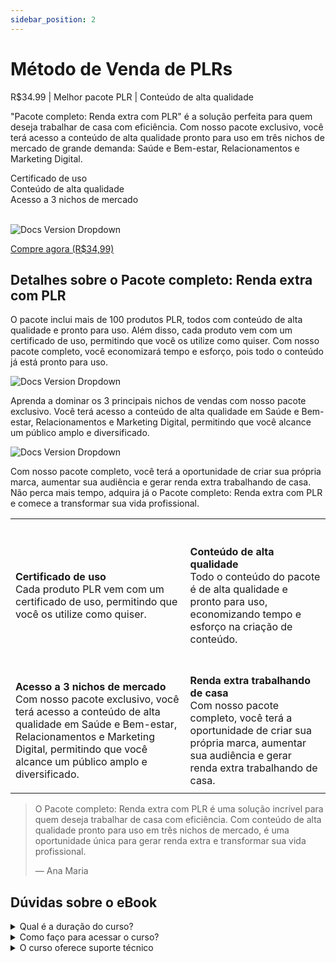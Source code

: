 ```yaml
---
sidebar_position: 2
---
```


# Método de Venda de PLRs
R$34.99 <icon icon="fa-solid fa-star" size="lg" color="#ffbb00" /><icon icon="fa-solid fa-star" size="lg" color="#ffbb00" /><icon icon="fa-solid fa-star" size="lg" color="#ffbb00" /><icon icon="fa-solid fa-star" size="lg" color="#ffbb00" /><icon icon="fa-solid fa-star" size="lg" color="#ffbb00" />
  | Melhor pacote PLR | Conteúdo de alta qualidade

"Pacote completo: Renda extra com PLR" é a solução perfeita para quem deseja trabalhar de casa com eficiência. Com nosso pacote exclusivo, você terá acesso a conteúdo de alta qualidade pronto para uso em três nichos de mercado de grande demanda: Saúde e Bem-estar, Relacionamentos e Marketing Digital.

<icon icon="fa-regulard fa-circle-check" size="lg" color="#00d652" /> Certificado de uso <br/>
<icon icon="fa-regulard fa-circle-check" size="lg" color="#00d652" /> Conteúdo de alta qualidade <br/>
<icon icon="fa-regulard fa-circle-check" size="lg" color="#00d652" /> Acesso a 3 nichos de mercado <br/><br/>

![Docs Version Dropdown](./img/plrAds.jpg#rounded)

[<Link className="button button--primary button--lg"> Compre agora (R$34,99)</Link>](htpps://www.google.com)

## Detalhes sobre o Pacote completo: Renda extra com PLR

O pacote inclui mais de 100 produtos PLR, todos com conteúdo de alta qualidade e
pronto para uso. Além disso, cada produto vem com um certificado de uso, 
permitindo que você os utilize como quiser. Com nosso pacote completo, você 
economizará tempo e esforço, pois todo o conteúdo já está pronto para uso.

![Docs Version Dropdown](./img/bannerPlr1.jpg#rounded)

Aprenda a dominar os 3 principais nichos de vendas com nosso pacote exclusivo. 
Você terá acesso a conteúdo de alta qualidade em Saúde e Bem-estar, 
Relacionamentos e Marketing Digital, permitindo que você alcance um público 
amplo e diversificado.

![Docs Version Dropdown](./img/bannerPlr.jpg#rounded)

Com nosso pacote completo, você terá a oportunidade de criar sua própria marca, 
aumentar sua audiência e gerar renda extra trabalhando de casa. Não perca mais 
tempo, adquira já o Pacote completo: Renda extra com PLR e comece a transformar 
sua vida profissional.<br/>


|   |  |
| ------------- | ------------- |
| <icon icon="fa-regulard fa-circle-check" size="2xl"/><br/><br/><b>Certificado de uso</b><br/>Cada produto PLR vem com um certificado de uso, permitindo que você os utilize como quiser. | <icon icon="fa-regulard fa-circle-arrow-up" size="2xl"/><br/><br/><b>Conteúdo de alta qualidade</b><br/>Todo o conteúdo do pacote é de alta qualidade e pronto para uso, economizando tempo e esforço na criação de conteúdo. |
| <icon icon="fa-regulard fa-circle-play" size="2xl"/><br/><br/><b>Acesso a 3 nichos de mercado</b><br/>Com nosso pacote exclusivo, você terá acesso a conteúdo de alta qualidade em Saúde e Bem-estar, Relacionamentos e Marketing Digital, permitindo que você alcance um público amplo e diversificado. | <icon icon="fa-regulard fa-circle-plus" size="2xl"/><br/><br/><b>Renda extra trabalhando de casa</b><br/>Com nosso pacote completo, você terá a oportunidade de criar sua própria marca, aumentar sua audiência e gerar renda extra trabalhando de casa. |
|   |  |

> O Pacote completo: Renda extra com PLR é uma solução incrível para quem deseja trabalhar de casa com eficiência. Com conteúdo de alta qualidade pronto para uso em três nichos de mercado, é uma oportunidade única para gerar renda extra e transformar sua vida profissional.
>
> — Ana Maria

## Dúvidas sobre o eBook

<details>
<summary>Qual é a duração do curso?</summary>
<div>O curso é autoinstrucional, ou seja, você pode completá-lo no seu próprio ritmo. A duração pode variar de acordo com o tempo que você dedica a ele.</div>
</details>
<details>
<summary>Como faço para acessar o curso?</summary>
<div>Após a compra, você receberá um e-mail com as instruções para acessar o curso.</div>
</details>
<details>
<summary>O curso oferece suporte técnico</summary>
<div>Sim. Nossa equipe de suporte ao cliente está disponível 24 horas por dia, 7 dias por semana, para responder a quaisquer perguntas que você possa ter. Você pode entrar em contato conosco por e-mail ou chat ao vivo em nosso site.</div>
</details>